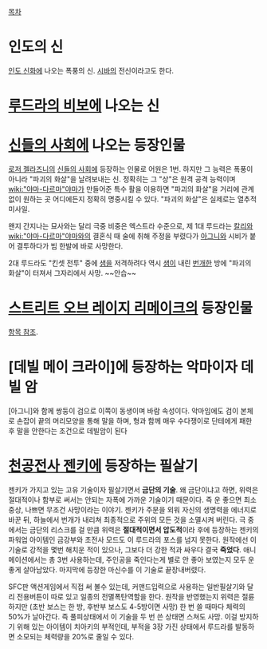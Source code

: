 [[목차]]
= 인도의 신 =
[[인도 신화]]에 나오는 폭풍의 신. [[시바]]의 전신이라고도 한다.

= [[루드라의 비보]]에 나오는 신 =

= [[신들의 사회]]에 나오는 등장인물 =
[[로저 젤라즈니]]의 [[신들의 사회]]에 등장하는 인물로 어원은 1번. 하지만 그 능력은 폭풍이 아니라 "파괴의 화살"을 날려보내는 신. 정확히는 그 "상"은 원격 공격 능력이며 [[wiki:"야마-다르마"야마]]가 만들어준 특수 활을 이용하면 "파괴의 화살"을 거리에 관계없이 원하는 곳 어디에든지 정확히 명중시킬 수 있다. "파괴의 화살"은 실제로는 열추적 미사일.

왠지 간지나는 묘사와는 달리 극중 비중은 엑스트라 수준으로, 제 1대 루드라는 [[칼리]]와 [[wiki:"야마-다르마"야마]]와의 결혼식 때 술에 취해 주정을 부렸다가 [[아그니]]와 시비가 붙어 결투하다가 빔 한발에 바로 사망한다.

2대 루드라도 "킨셋 전투" 중에 [[샘]]을 저격하려다 역시 [[샘]]이 내린 [[번개]]한 방에 "파괴의 화살"이 터져서 그자리에서 사망. ~~안습~~


= [[스트리트 오브 레이지 리메이크]]의 등장인물 =
[[루드라(스트리트 오브 레이지 리메이크)|항목 참조]].

= [데빌 메이 크라이]에 등장하는 악마이자 데빌 암 =
[아그니]와 함께 쌍둥이 검으로 이쪽이 동생이며 바람 속성이다.
악마임에도 검이 본체로 손잡이 끝의 머리모양을 통해 말을 하며, 형과 함께 매우 수다쟁이로 단테에게 패한 후 말을 안한다는 조건으로 데빌암이 된다

= [[천공전사 젠키]]에 등장하는 필살기 =
젠키가 가지고 있는 고유 기술이자 필살기면서 '''금단의 기술'''. 왜 금단이냐고 하면, 위력은 절대적이나 함부로 써서는 안되는 자폭에 가까운 기술이기 때문이다. 즉 운 좋으면 최소 중상, 나쁘면 무조건 사망이라는 이야기. 젠키가 주문을 외워 자신의 생명력을 에너지로 바꾼 뒤, 하늘에서 번개가 내리쳐 최종적으로 주위의 모든 것을 소멸시켜 버린다. 극 중에서는 금단의 리스크를 걸 만큼 위력은 '''절대적이면서 압도적'''이라 후에 등장하는 젠키의 파워업 아이템인 금강부와 초전사 모드도 이 루드라의 포스를 넘지 못한다. 원작에선 이 기술로 강적을 몇번 해치운 적이 있으나, 그보다 더 강한 적과 싸우다 결국 '''죽었다'''. 애니메이션에서는 총 3번 사용하는데, 주인공을 죽인다는게 별로 안 좋아 보였는지 모두 운좋게 살아남았다. 마지막에 등장한 마신수를 이 기술로 끝장내버렸다. 

SFC판 액션게임에서 직접 써 볼수 있는데, 커맨드입력으로 사용하는 일반필살기와 달리 전용버튼이 따로 있고 일종의 전멸폭탄역할을 한다. 원작을 반영했는지 위력은 절륜하지만 (초반 보스는 한 방, 후반부 보스도 4-5방이면 사망) 한 번 쓸 때마다 체력의 50%가 날아간다. 즉 풀피상태에서 이 기술을 두 번 쓴 상태면 스쳐도 사망. 이걸 방지하기 위해 있는 아이템이 치아키의 부적인데, 부적을 3장 가진 상태에서 루드라를 발동하면 소모되는 체력량을 20%로 줄일 수 있다.
